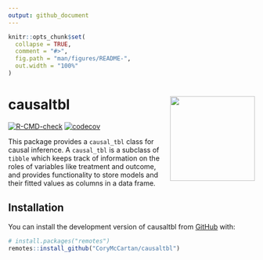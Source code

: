 ```yaml
---
output: github_document
---
```


<!-- README.md is generated from README.Rmd. Please edit that file -->

```r
knitr::opts_chunk$set(
  collapse = TRUE,
  comment = "#>",
  fig.path = "man/figures/README-",
  out.width = "100%"
)
```

# causaltbl <img src="man/figures/logo.png" align="right" height="173" />

<!-- badges: start -->
[![R-CMD-check](https://github.com/CoryMcCartan/causaltbl/actions/workflows/R-CMD-check.yaml/badge.svg)](https://github.com/CoryMcCartan/causaltbl/actions/workflows/R-CMD-check.yaml)
[![codecov](https://codecov.io/github/CoryMcCartan/causaltbl/branch/main/graph/badge.svg?token=TXL7DJG9U9)](https://codecov.io/github/CoryMcCartan/causaltbl)
<!-- badges: end -->

This package provides a `causal_tbl` class for causal inference. 
A `causal_tbl` is a subclass of `tibble` which keeps track of information on 
the roles of variables like treatment and outcome, 
and provides functionality to store models and their fitted 
values as columns in a data frame.

## Installation

You can install the development version of causaltbl from [GitHub](https://github.com/) with:

``` r
# install.packages("remotes")
remotes::install_github("CoryMcCartan/causaltbl")
```
